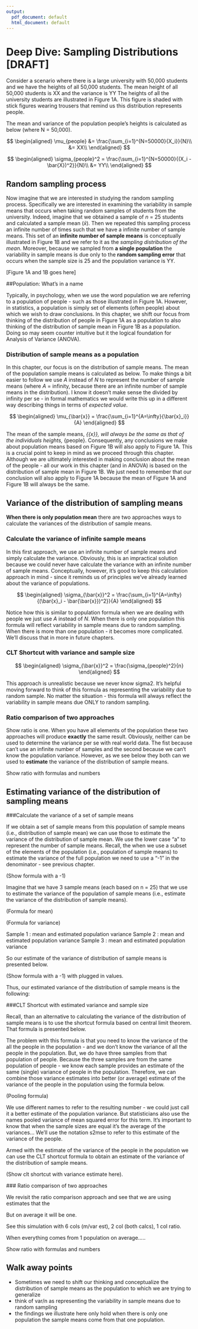 ```yaml
---
output:
  pdf_document: default
  html_document: default
---
```


# Deep Dive: Sampling Distributions [DRAFT]

Consider a scenario where there is a large university with 50,000 students and we have the heights of all 50,000 students. The mean height  of all 50,000 students is XX and the variance is YY The heights of all the university students are illustrated in Figure 1A. This figure is shaded with stick figures wearing trousers that remind us this distribution represents people.

The mean and variance of the population people’s heights is calculated as below (where N = 50,000).

$$
\begin{aligned} 
\mu_{people} &= \frac{\sum_{i=1}^{N=50000}{X_i}}{N}\\
&= XX\\
\end{aligned} 
$$


$$
\begin{aligned} 
\sigma_{people}^2 = \frac{\sum_{i=1}^{N=50000}{(X_i - \bar{X})^2}}{N}\\
&= YY\\
\end{aligned} 
$$

## Random sampling process

Now imagine that we are interested in studying the random sampling process. Specifically we are interested in examining the variability in sample means that occurs when taking random samples of students from the university. Indeed, imagine that we obtained a sample of $n$ = 25 students and calculated a sample mean ($\bar{x}$). Then we repeated this sampling process an infinite number of times such that we have a infinite number of sample means. This set of an **infinite number of sample means** is conceptually illustrated in Figure 1B and we refer to it as the *sampling distribution of the mean*. Moreover, because we sampled from **a single population** the variability in sample means is due only to the **random sampling error** that occurs when the sample size is 25 and the population variance is YY.

[Figure 1A and 1B goes here]

##Population: What’s in a name

Typically, in psychology, when we use the word population we are referring to a population of people - such as those illustrated in Figure 1A. However, in statistics, a population is simply set of elements (often people) about which we wish to draw conclusions. In this chapter, we shift our focus from thinking of the distribution of people in Figure 1A as a population to also thinking of the distribution of sample mean in Figure 1B as a population.  Doing so may seem counter intuitive but it the logical foundation for Analysis of Variance (ANOVA). 

### Distribution of sample means as a population

In this chapter, our focus is on the distribution of sample means. The mean of the population sample means is calculated as below. To make things a bit easier to follow we use $A$ instead of $N$ to represent the number of sample means (where $A$ = infinity, because there are an infinite number of sample means in the distribution). I know it doesn't make sense the divided by infinity per se - in formal mathematics we would write this up in a different way describing things in terms of *expected value*.

$$
\begin{aligned} 
\mu_{\bar{x}} = \frac{\sum_{i=1}^{A=\infty}{\bar{x}_i}}{A}
\end{aligned} 
$$

The mean of the sample means, \mu_{\bar{x}}, will always be the same as that of the individuals heights, \mu_{people}. Consequently, any conclusions we make about population means based on Figure 1B will also apply to Figure 1A. This is a crucial point to keep in mind as we proceed through this chapter. Although we are ultimately interested in making conclusion about the mean of the people - all our work in this chapter (and in ANOVA) is based on the distribution of sample mean in Figure 1B. We just need to remember that our conclusion will also apply to Figure 1A because the mean of Figure 1A and Figure 1B will always be the same.

## Variance of the distribution of sampling means

**When there is only population mean** there are two approaches ways to calculate the variances of the distribution of sample means. 

### Calculate the variance of infinite sample means

In this first approach, we use an infinite number of sample means and simply calculate the variance. Obviously, this is an impractical solution because we could never have calculate the variance with an infinite number of sample means. Conceptually, however, it’s good to keep this calculation approach in mind - since it reminds us of principles we’ve already learned about the variance of populations. 

$$
\begin{aligned} 
\sigma_{\bar{x}}^2 = \frac{\sum_{i=1}^{A=\infty}{(\bar{x}_i - \bar{\bar{x}})^2}}{A}
\end{aligned} 
$$

Notice how this is similar to population formula when we are dealing with people we just use $A$ instead of $N$. When there is only one population this formula will reflect variability in sample means due to random sampling. When there is more than one population - it becomes more complicated. We’ll discuss that in more in future chapters.

### CLT Shortcut with variance and sample size

$$
\begin{aligned} 
\sigma_{\bar{x}}^2 = \frac{\sigma_{people}^2}{n}
\end{aligned} 
$$

This approach is unrealistic because we never know sigma2.
It’s helpful moving forward to think of this formula as representing the variability due to random sample. No matter the situation - this formula will always reflect the variability in sample means due ONLY to random sampling.


### Ratio comparison of two approaches

Show ratio is one. When you have all elements of the population these two approaches will produce **exactly** the same result. Obviously, neither can be used to determine the variance per se with real world data. The fist because can’t use an infinite number of samples and the second because we can’t know the population variance. However, as we see below they both can we used to **estimate** the variance of the distribution of sample means. 

Show ratio with formulas and numbers



## Estimating variance of the distribution of sampling means

###Calculate the variance of a set of sample means

If we obtain a set of sample means from this population of sample means (i.e., distribution of sample mean) we can use those to estimate the variance of the distribution of sample mean. We use the lower case “a” to represent the number of sample means.  Recall, the when we use a subset of the elements of the population (i.e., population of sample means) to estimate the variance of the full population we need to use a “-1” in the denominator - see previous chapter. 

(Show formula with a -1)

Imagine that we have 3 sample means (each based on n = 25) that we use to estimate the variance of the population of sample means (i.e., estimate the variance of the distribution of sample means).   

(Formula for mean)

(Formula for variance)


Sample 1 : mean and  estimated population variance
Sample 2 : mean and  estimated population variance
Sample 3 : mean and  estimated population variance

So our estimate of the variance of distribution of sample means is presented below.


(Show formula with a -1) with plugged in values.

Thus, our estimated variance of the distribution of sample means is the following:



###CLT Shortcut with estimated variance and sample size

Recall, than an alternative to calculating the variance of the distribution of sample means is to use the shortcut formula based on central limit theorem. That formula is presented below.


The problem with this formula is that you need to know the variance of the all the people in the population - and we don’t know the variance of all the people in the population. But, we do have three samples from that population of people. Because the three samples are from the same population of people - we know each sample provides an estimate of the same (single) variance of people in the population. Therefore, we can combine those variance estimates into better (or average) estimate of the variance of the people in the population using the formula below. 


(Pooling formula)


We use different names to refer to the resulting number - we could just call it a better estimate of the population variance. But statisticians also use the names pooled variance of mean squared error for this term. It’s important to know that when the sample sizes are equal it’s the average of the variances... We’ll use the notation s2mse to refer to this estimate of the variance of the people.

Armed with the estimate of the variance of the people in the population we can use the CLT shortcut formula to obtain an estimate of the variance of the distribution of sample means.

(Show clt shortcut with variance estimate here).



 ### Ratio comparison of two approaches

We revisit the ratio comparison approach and see that we are using estimates that the 

But on average it will be one.

See this simulation with 6 cols (m/var est), 2 col (both calcs), 1 col ratio.

When everything comes from 1 population on average.....

Show ratio with formulas and numbers


## Walk away points
- Sometimes we need to shift our thinking and conceptualize the distribution of sample means as the population to which we are trying to generalize
- think of var/n as representing the variability in sample means due to random sampling
- the findings we illustrate here only hold when there is only one population the sample means come from that one population.










